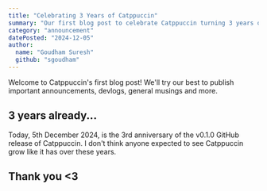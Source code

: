 ```yaml
---
title: "Celebrating 3 Years of Catppuccin"
summary: "Our first blog post to celebrate Catppuccin turning 3 years old :D"
category: "announcement"
datePosted: "2024-12-05"
author:
  name: "Goudham Suresh"
  github: "sgoudham"
---
```


Welcome to Catppuccin's first blog post! We'll try our best to publish important
announcements, devlogs, general musings and more.

## 3 years already...

Today, 5th December 2024, is the 3rd anniversary of the <Link
href="https://github.com/catppuccin/catppuccin/releases/tag/v0.1.0"
external>v0.1.0</Link> GitHub release of Catppuccin. I don't think anyone
expected to see Catppuccin grow like it has over these years. 

## Thank you \<3